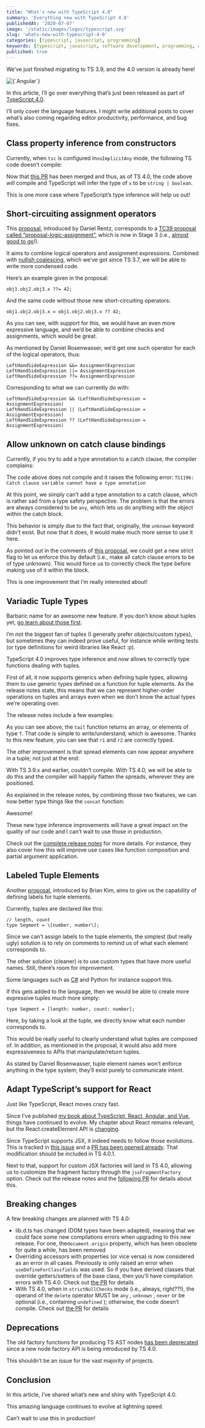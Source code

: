 ```yaml
---
title: "What's new with TypeScript 4.0"
summary: 'Everything new with TypeScript 4.0'
publishedAt: '2020-07-07'
image: '/static/images/logos/typescript.svg'
slug: 'whats-new-with-typescript-4-0'
categories: [typescript, javascript, programming]
keywords: [typescript, javascript, software development, programming, coding]
published: true
---
```


We’ve just finished migrating to TS 3.9, and the 4.0 version is already here!

<BlogPostCenteredContent>
  <Image
    alt={`Angular`}
    src={`/static/images/logos/typescript.svg`}
    width={400}
    height={400}
    priority
  />
</BlogPostCenteredContent>

In this article, I’ll go over everything that’s just been released as part of [TypeScript 4.0](https://devblogs.microsoft.com/typescript/announcing-typescript-4-0/).

I’ll only cover the language features. I might write additional posts to cover what’s also coming regarding editor productivity, performance, and bug fixes.

## Class property inference from constructors

Currently, when `tsc` is configured in`noImplicitAny` mode, the following TS code doesn’t compile:

<Gist gistLink="dsebastien/47f4caf69371aebbb9e42115dfe1cb10" />

Now that [this PR](https://github.com/microsoft/TypeScript/pull/37920) has been merged and thus, as of TS 4.0, the code above _will_ compile and TypeScript will infer the type of `x` to be `string | boolean`.

This is one more case where TypeScript’s type inference will help us out!

## Short-circuiting assignment operators

This [proposal](https://github.com/microsoft/TypeScript/issues/37255), introduced by Daniel Rentz, corresponds to a [TC39 proposal called “proposal-logic-assignment”](https://github.com/tc39/proposal-logical-assignment), which is now in Stage 3 (i.e., [almost good to go](https://tc39.es/process-document/)!).

It aims to combine logical operators and assignment expressions. Combined with [nullish coalescing](https://www.typescriptlang.org/docs/handbook/release-notes/typescript-3-7.html#nullish-coalescing), which we’ve got since TS 3.7, we will be able to write more condensed code.

Here’s an example given in the proposal:

```
obj1.obj2.obj3.x ??= 42;
```

And the same code without those new short-circuiting operators:

```
obj1.obj2.obj3.x = obj1.obj2.obj3.x ?? 42;
```

As you can see, with support for this, we would have an even more expressive language, and we’d be able to combine checks and assignments, which would be great.

As mentioned by Daniel Rosenwasser, we’d get one such operator for each of the logical operators, thus:

```
LeftHandSideExpression &&= AssignmentExpression
LeftHandSideExpression ||= AssignmentExpression
LeftHandSideExpression ??= AssignmentExpression
```

Corresponding to what we can currently do with:

```
LeftHandSideExpression && (LeftHandSideExpression = AssignmentExpression)
LeftHandSideExpression || (LeftHandSideExpression = AssignmentExpression)
LeftHandSideExpression ?? (LeftHandSideExpression = AssignmentExpression)
```

## Allow unknown on catch clause bindings

Currently, if you try to add a type annotation to a catch clause, the compiler complains:

<Gist gistLink="dsebastien/0cfc3b8528b2cb8e96b3b1043fa411a7" />

The code above does not compile and it raises the following error: `TS1196: Catch clause variable cannot have a type annotation`

At this point, we simply can’t add a type annotation to a catch clause, which is rather sad from a type safety perspective. The problem is that the errors are always considered to be `any`, which lets us do anything with the object within the catch block.

This behavior is simply due to the fact that, originally, the `unknown` keyword didn’t exist. But now that it does, it would make much more sense to use it here.

As pointed out in the comments of [this proposal](https://github.com/microsoft/TypeScript/issues/36775), we could get a new strict flag to let us enforce this by default (i.e., make all catch clause errors to be of type unknown). This would force us to correctly check the type before making use of it within the block.

This is one improvement that I’m really interested about!

## Variadic Tuple Types

Barbaric name for an awesome new feature. If you don’t know about tuples yet, [go learn about those first](https://www.typescriptlang.org/docs/handbook/basic-types.html#tuple).

I’m not the biggest fan of tuples (I generally prefer objects/custom types), but sometimes they can indeed prove useful, for instance while writing tests (or type definitions for weird libraries like React :p).

TypeScript 4.0 improves type inference and now allows to correctly type functions dealing with tuples.

First of all, it now supports generics when defining tuple types, allowing them to use generic types defined on a function for tuple elements. As the release notes state, this means that we can represent higher-order operations on tuples and arrays even when we don’t know the actual types we’re operating over.

The release notes include a few examples:

<Gist gistLink="dsebastien/d87a9b1a6a7a225318c6891e65fa7667" />

As you can see above, the `tail` function returns an array, or elements of type `T`. That code is simple to write/understand, which is awesome. Thanks to this new feature, you can see that `r1` and `r2` are correctly typed.

The other improvement is that spread elements can now appear anywhere in a tuple; not just at the end:

<Gist gistLink="dsebastien/a7a8efdf4506f6417e113f4cdac7be93" />

With TS 3.9.x and earlier, couldn’t compile. With TS 4.0, we will be able to do this and the compiler will happily flatten the spreads, wherever they are positioned.

As explained in the release notes, by combining those two features, we can now better type things like the `concat` function:

<Gist gistLink="dsebastien/31b40d3ef52b4bfa849ce6cd6fcb92f3" />

Awesome!

These new type inference improvements will have a great impact on the quality of our code and I can’t wait to use those in production.

Check out the [complete release notes](https://devblogs.microsoft.com/typescript/announcing-typescript-4-0-beta/) for more details. For instance, they also cover how this will improve use cases like function composition and partial argument application.

## Labeled Tuple Elements

Another [proposal](https://github.com/Microsoft/TypeScript/issues/28259), introduced by Brian Kim, aims to give us the capability of defining labels for tuple elements.

Currently, tuples are declared like this:

```
// length, count
type Segment = \[number, number\];
```

Since we can’t assign labels to the tuple elements, the simplest (but really ugly) solution is to rely on comments to remind us of what each element corresponds to.

The other solution (cleaner) is to use custom types that have more useful names. Still, there’s room for improvement.

Some languages such as [C#](https://docs.microsoft.com/en-us/dotnet/csharp/tuples#named-and-unnamed-tuples) and Python for instance support this.

If this gets added to the language, then we would be able to create more expressive tuples much more simply:

```
type Segment = [length: number, count: number];
```

Here, by taking a look at the tuple, we directly know what each number corresponds to.

This would be really useful to clearly understand what tuples are composed of. In addition, as mentioned in the proposal, it would also add more expressiveness to APIs that manipulate/return tuples.

As stated by Daniel Rosenwasser, tuple element names won’t enforce anything in the type system; they’ll exist purely to communicate intent.

## Adapt TypeScript’s support for React

Just like TypeScript, React moves crazy fast.

Since I’ve published [my book about TypeScript, React, Angular, and Vue](https://www.amazon.com/gp/product/B081FB89BL?tag=dsebastien-20), things have continued to evolve. My chapter about React remains relevant, but the React.createElement API is [changing](https://github.com/reactjs/rfcs/blob/createlement-rfc/text/0000-create-element-changes.md).

Since TypeScript supports JSX, it indeed needs to follow those evolutions. This is tracked in [this issue](https://github.com/microsoft/TypeScript/issues/34547) and a [PR has been opened already](https://github.com/microsoft/TypeScript/pull/39199). That modification should be included in TS 4.0.1.

Next to that, support for custom JSX factories will land in TS 4.0, allowing us to customize the fragment factory through the `jsxFragmentFactory` option. Check out the release notes and the [following PR](https://github.com/microsoft/TypeScript/pull/38720) for details about this.

## Breaking changes

A few breaking changes are planned with TS 4.0:

* lib.d.ts has changed (DOM types have been adapted), meaning that we could face some new compilations errors when upgrading to this new release. For one, the`document.origin` property, which has been obsolete for quite a while, has been removed
* Overriding accessors with properties (or vice versa) is now considered as an error in all cases. Previously is only raised an error when `useDefineForClassfields` was used. So if you have derived classes that override getters/setters of the base class, then you’ll have compilation errors with TS 4.0. Check out [the PR](https://github.com/microsoft/TypeScript/pull/37894) for details
* With TS 4.0, when in `strictNullChecks` mode (i.e., always, right??!), the operand of the `delete` operator MUST be `any` , `unknown` , `never` or be optional (i.e., containing `undefined` ); otherwise, the code doesn’t compile. Check out [the PR](https://github.com/microsoft/TypeScript/pull/37921) for details

## Deprecations

The old factory functions for producing TS AST nodes [has been deprecated](https://github.com/microsoft/TypeScript/pull/35282) since a new node factory API is being introduced by TS 4.0.

This shouldn’t be an issue for the vast majority of projects.

## Conclusion

In this article, I’ve shared what’s new and shiny with TypeScript 4.0.

This amazing language continues to evolve at lightning speed.

Can’t wait to use this in production!

<BlogPostSignature />
